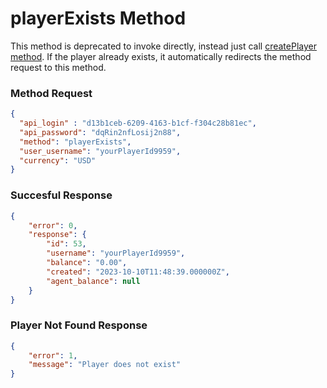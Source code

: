 # playerExists Method
This method is deprecated to invoke directly, instead just call [createPlayer method]('/api-methods/create-player'). If the player already exists, it automatically redirects the method request to this method.


### Method Request
```json
{
  "api_login" : "d13b1ceb-6209-4163-b1cf-f304c28b81ec",
  "api_password": "dqRin2nfLosij2n88",
  "method": "playerExists",
  "user_username": "yourPlayerId9959", 
  "currency": "USD"
}
```


### Succesful Response
```json
{
	"error": 0,
	"response": {
		"id": 53,
		"username": "yourPlayerId9959",
		"balance": "0.00",
		"created": "2023-10-10T11:48:39.000000Z",
		"agent_balance": null
	}
}
```

### Player Not Found Response
```json
{
	"error": 1,
	"message": "Player does not exist"
}
```
